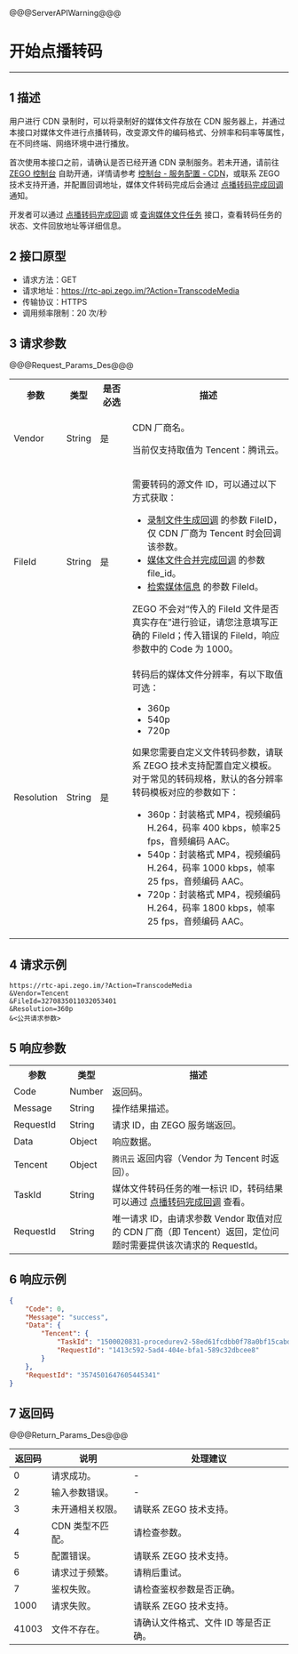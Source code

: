 @@@ServerAPIWarning@@@

# 开始点播转码

- - -

## 1 描述


用户进行 CDN 录制时，可以将录制好的媒体文件存放在 CDN 服务器上，并通过本接口对媒体文件进行点播转码，改变源文件的编码格式、分辨率和码率等属性，在不同终端、网络环境中进行播放。

<div class="mk-warning">

首次使用本接口之前，请确认是否已经开通 CDN 录制服务。若未开通，请前往 [ZEGO 控制台](https://console.zego.im) 自助开通，详情请参考 [控制台 - 服务配置 - CDN](#14223)，或联系 ZEGO 技术支持开通，并配置回调地址，媒体文件转码完成后会通过 [点播转码完成回调](!Callback_onDemand_transcoding) 通知。
</div>

开发者可以通过 [点播转码完成回调](!Callback_onDemand_transcoding) 或 [查询媒体文件任务](!DescribeMediaTask) 接口，查看转码任务的状态、文件回放地址等详细信息。


## 2 接口原型

- 请求方法：GET
- 请求地址：https://rtc-api.zego.im/?Action=TranscodeMedia
- 传输协议：HTTPS
- 调用频率限制：20 次/秒

## 3 请求参数

@@@Request_Params_Des@@@

<table>
  <colgroup>
    <col width="15%">
    <col width="12%">
    <col width="12%">
    <col width="61%">
  </colgroup>
<tbody><tr>
<th>参数</th>
<th>类型</th>
<th>是否必选</th>
<th>描述</th>
</tr>
<tr>
<td>Vendor</td>
<td>String</td>
<td>是</td>
<td><p>CDN 厂商名。</p><p>当前仅支持取值为 Tencent：腾讯云。</p></td>
</tr>
<tr>
<td>FileId</td>
<td>String</td>
<td>是</td>
<td><p>需要转码的源文件 ID，可以通过以下方式获取：</p><ul><li><a href="!Callback/Record_File_Create_Callback" target="blank">录制文件生成回调</a> 的参数 FileID，仅 CDN 厂商为 Tencent 时会回调该参数。</li><li><a href="!Callback/compose" target="blank">媒体文件合并完成回调</a> 的参数 file_id。</li><li><a href="!Media_File/SearchMedia" target="blank">检索媒体信息</a> 的参数 FileId。</li></ul><div class="mk-warning">ZEGO 不会对“传入的 FileId 文件是否真实存在”进行验证，请您注意填写正确的 FileId；传入错误的 FileId，响应参数中的 Code 为 1000。</div></td>
</tr>
<tr>
<td>Resolution</td>
<td>String</td>
<td>是</td>
<td><p>转码后的媒体文件分辨率，有以下取值可选：</p><ul><li>360p</li><li>540p</li><li>720p</li></ul><div class="mk-warning">如果您需要自定义文件转码参数，请联系 ZEGO 技术支持配置自定义模板。对于常见的转码规格，默认的各分辨率转码模板对应的参数如下：<ul><li>360p：封装格式 MP4，视频编码 H.264，码率 400 kbps，帧率25 fps，音频编码 AAC。</li><li>540p：封装格式 MP4，视频编码 H.264，码率 1000 kbps，帧率 25 fps，音频编码 AAC。</li><li>720p：封装格式 MP4，视频编码 H.264，码率 1800 kbps，帧率 25 fps，音频编码 AAC。</li></ul></div></td>
</tr>
</tbody></table>


## 4 请求示例

```
https://rtc-api.zego.im/?Action=TranscodeMedia
&Vendor=Tencent
&FileId=3270835011032053401
&Resolution=360p
&<公共请求参数>
```

## 5 响应参数

<table class="collapsible-table" >
  <colgroup>
    <col width="20%">
    <col width="15%">
    <col width="65%">
  </colgroup>
<tbody><tr data-row-level="1">
<th>参数</th>
<th>类型</th>
<th>描述</th>
</tr>
<tr data-row-level="2">
<td>Code</td>
<td>Number</td>
<td>返回码。</td>
</tr>
<tr data-row-level="3">
<td>Message</td>
<td>String</td>
<td>操作结果描述。</td>
</tr>
<tr data-row-level="4">
<td>RequestId</td>
<td>String</td>
<td>请求 ID，由 ZEGO 服务端返回。</td>
</tr>
<tr data-row-level="5" data-row-child="true">
<td>Data</td>
<td>Object</td>
<td>响应数据。</td>
</tr>
<tr data-row-level="5-1" data-row-child="true">
<td>Tencent</td>
<td>Object</td>
<td><code>腾讯云</code> 返回内容（Vendor 为 Tencent 时返回）。</td>
</tr>
<tr data-row-level="5-1-1">
<td>TaskId</td>
<td>String</td>
<td>媒体文件转码任务的唯一标识 ID，转码结果可以通过 <a href="!Callback_onDemand_transcoding" target="blank">点播转码完成回调</a> 查看。</td>
</tr>
<tr data-row-level="5-1-2">
<td>RequestId</td>
<td>String</td>
<td>唯一请求 ID，由请求参数 Vendor 取值对应的 CDN 厂商（即 Tencent）返回，定位问题时需要提供该次请求的 RequestId。</td>
</tr>
</tbody></table>


## 6 响应示例

```json
{
    "Code": 0,
    "Message": "success",
    "Data": {
        "Tencent": {
            "TaskId": "1500020831-procedurev2-58ed61fcdbb0f78a0bf15cabd8ae4713tt0",
            "RequestId": "1413c592-5ad4-404e-bfa1-589c32dbcee8"
        }
    },
    "RequestId": "3574501647605445341"
}
```

## 7 返回码

@@@Return_Params_Des@@@

|返回码|说明|处理建议|
|-----|------|-----|
| 0 | 请求成功。 |-|
| 2 | 输入参数错误。 |-|
| 3 | 未开通相关权限。 | 请联系 ZEGO 技术支持。|
| 4 | CDN 类型不匹配。 | 请检查参数。|
| 5 | 配置错误。 | 请联系 ZEGO 技术支持。|
| 6 | 请求过于频繁。 | 请稍后重试。|
| 7 | 鉴权失败。 | 请检查鉴权参数是否正确。|
| 1000  | 请求失败。 | 请联系 ZEGO 技术支持。|
| 41003  | 文件不存在。 | 请确认文件格式、文件 ID 等是否正确。|
